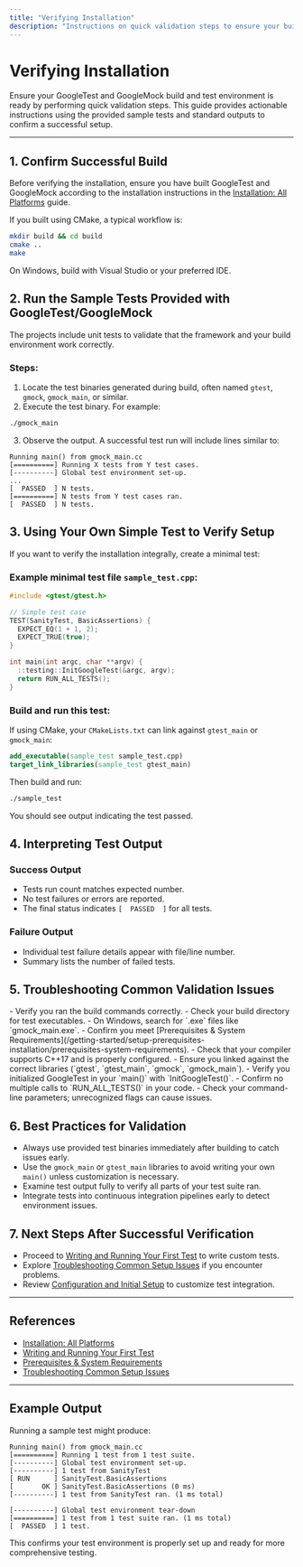 ```yaml
---
title: "Verifying Installation"
description: "Instructions on quick validation steps to ensure your build and test environment is functioning correctly. Includes making use of provided sample tests and interpreting standard outputs to confirm a successful setup."
---
```


# Verifying Installation

Ensure your GoogleTest and GoogleMock build and test environment is ready by performing quick validation steps. This guide provides actionable instructions using the provided sample tests and standard outputs to confirm a successful setup.

---

## 1. Confirm Successful Build

Before verifying the installation, ensure you have built GoogleTest and GoogleMock according to the installation instructions in the [Installation: All Platforms](/getting-started/setup-prerequisites-installation/installation-platforms) guide.

If you built using CMake, a typical workflow is:

```bash
mkdir build && cd build
cmake ..
make
```

On Windows, build with Visual Studio or your preferred IDE.


## 2. Run the Sample Tests Provided with GoogleTest/GoogleMock

The projects include unit tests to validate that the framework and your build environment work correctly.

### Steps:

1. Locate the test binaries generated during build, often named `gtest`, `gmock`, `gmock_main`, or similar.
2. Execute the test binary. For example:

```bash
./gmock_main
```

3. Observe the output. A successful test run will include lines similar to:

```text
Running main() from gmock_main.cc
[==========] Running X tests from Y test cases.
[----------] Global test environment set-up.
...
[  PASSED  ] N tests.
[==========] N tests from Y test cases ran.
[  PASSED  ] N tests.
```


## 3. Using Your Own Simple Test to Verify Setup

If you want to verify the installation integrally, create a minimal test:

### Example minimal test file `sample_test.cpp`:

```cpp
#include <gtest/gtest.h>

// Simple test case
TEST(SanityTest, BasicAssertions) {
  EXPECT_EQ(1 + 1, 2);
  EXPECT_TRUE(true);
}

int main(int argc, char **argv) {
  ::testing::InitGoogleTest(&argc, argv);
  return RUN_ALL_TESTS();
}
```

### Build and run this test:

If using CMake, your `CMakeLists.txt` can link against `gtest_main` or `gmock_main`:

```cmake
add_executable(sample_test sample_test.cpp)
target_link_libraries(sample_test gtest_main)
```

Then build and run:

```bash
./sample_test
```

You should see output indicating the test passed.


## 4. Interpreting Test Output

### Success Output

- Tests run count matches expected number.
- No test failures or errors are reported.
- The final status indicates `[  PASSED  ]` for all tests.

### Failure Output

- Individual test failure details appear with file/line number.
- Summary lists the number of failed tests.


## 5. Troubleshooting Common Validation Issues

<AccordionGroup title="Troubleshooting Verification">
<Accordion title="Test Binary Not Found or Not Built">
- Verify you ran the build commands correctly.
- Check your build directory for test executables.
- On Windows, search for `.exe` files like `gmock_main.exe`.
</Accordion>
<Accordion title="Tests Fail to Run or Immediate Crashes">
- Confirm you meet [Prerequisites & System Requirements](/getting-started/setup-prerequisites-installation/prerequisites-system-requirements).
- Check that your compiler supports C++17 and is properly configured.
- Ensure you linked against the correct libraries (`gtest`, `gtest_main`, `gmock`, `gmock_main`).
</Accordion>
<Accordion title="Incorrect or Unexpected Test Output">
- Verify you initialized GoogleTest in your `main()` with `InitGoogleTest()`.
- Confirm no multiple calls to `RUN_ALL_TESTS()` in your code.
- Check your command-line parameters; unrecognized flags can cause issues.
</Accordion>
</AccordionGroup>


## 6. Best Practices for Validation

- Always use provided test binaries immediately after building to catch issues early.
- Use the `gmock_main` or `gtest_main` libraries to avoid writing your own `main()` unless customization is necessary.
- Examine test output fully to verify all parts of your test suite ran.
- Integrate tests into continuous integration pipelines early to detect environment issues.


## 7. Next Steps After Successful Verification

- Proceed to [Writing and Running Your First Test](/getting-started/first-test-and-validation/writing-and-running-first-test) to write custom tests.
- Explore [Troubleshooting Common Setup Issues](/getting-started/first-test-and-validation/troubleshooting-common-issues) if you encounter problems.
- Review [Configuration and Initial Setup](/getting-started/setup-prerequisites-installation/configuration-and-initial-setup) to customize test integration.


---

## References

- [Installation: All Platforms](/getting-started/setup-prerequisites-installation/installation-platforms)
- [Writing and Running Your First Test](/getting-started/first-test-and-validation/writing-and-running-first-test)
- [Prerequisites & System Requirements](/getting-started/setup-prerequisites-installation/prerequisites-system-requirements)
- [Troubleshooting Common Setup Issues](/getting-started/first-test-and-validation/troubleshooting-common-issues)

---

## Example Output

Running a sample test might produce:

```text
Running main() from gmock_main.cc
[==========] Running 1 test from 1 test suite.
[----------] Global test environment set-up.
[----------] 1 test from SanityTest
[ RUN      ] SanityTest.BasicAssertions
[       OK ] SanityTest.BasicAssertions (0 ms)
[----------] 1 test from SanityTest ran. (1 ms total)

[----------] Global test environment tear-down
[==========] 1 test from 1 test suite ran. (1 ms total)
[  PASSED  ] 1 test.
```

This confirms your test environment is properly set up and ready for more comprehensive testing.
